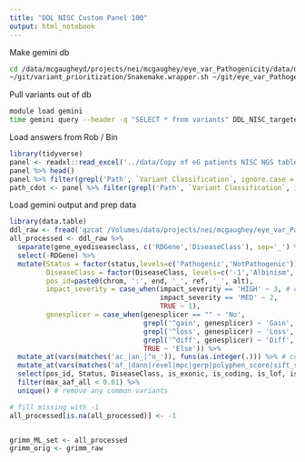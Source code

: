 ```yaml
---
title: "DDL NISC Custom Panel 100"
output: html_notebook
---
```


Make gemini db
```bash
cd /data/mcgaugheyd/projects/nei/mcgaughey/eye_var_Pathogenicity/data/ddl_nisc_100_panel
~/git/variant_prioritization/Snakemake.wrapper.sh ~/git/eye_var_Pathogenicity/config_variant_prioritization__ddl.yaml
```

Pull variants out of db
```bash
module load gemini
time gemini query --header -q "SELECT * from variants" DDL_NISC_targeted_panel.PED_ddl_nisc.gemini.db | bgzip > ddl_nisc.gemini.tsv.gz
```

Load answers from Rob / Bin
```r
library(tidyverse)
panel <- readxl::read_excel('../data/Copy of eG patients NISC NGS tables&figure for final review 04122018.xlsx')
panel %>% head()
panel %>% filter(grepl('Path', `Variant Classification`, ignore.case = T)) %>% select(`Sample ID`, Gene, `Genomic location`, Transcript, `transcript change`, `Codon change`)
path_cdot <- panel %>% filter(grepl('Path', `Variant Classification`, ignore.case = T)) %>% select(`Sample ID`, Gene, `Genomic location`, Transcript, `transcript change`, `Codon change`) %>% pull(`transcript change`)
```

Load gemini output and prep data
```r
library(data.table)
ddl_raw <- fread('gzcat /Volumes/data/projects/nei/mcgaughey/eye_var_Pathogenicity/data/ddl_nisc_100_panel/ddl_nisc.gemini.tsv.gz')
all_processed <- ddl_raw %>% 
  separate(gene_eyediseaseclass, c('RDGene','DiseaseClass'), sep='_') %>%  #split off RD disease type
  select(-RDGene) %>% 
  mutate(Status = factor(status,levels=c('Pathogenic','NotPathogenic')),
         DiseaseClass = factor(DiseaseClass, levels=c('-1','Albinism','Albinism,Albinism','Developmental','RD','RD,Developmental','Stargardt,RD')),
         pos_id=paste0(chrom, ':', end, '_', ref, '_', alt),
         impact_severity = case_when(impact_severity == 'HIGH' ~ 3, # convert to integer 
                                     impact_severity == 'MED' ~ 2, 
                                     TRUE ~ 1),
         genesplicer = case_when(genesplicer == "" ~ 'No',
                                 grepl('^gain', genesplicer) ~ 'Gain',
                                 grepl('^loss', genesplicer) ~ 'Loss',
                                 grepl('^diff', genesplicer) ~ 'Diff',
                                 TRUE ~ 'Else')) %>% 
  mutate_at(vars(matches('ac_|an_|^n_')), funs(as.integer(.))) %>% # convert columns with ac_|whatever to integer (ac is allele count)
  mutate_at(vars(matches('af_|dann|revel|mpc|gerp|polyphen_score|sift_score|fitcons_float|gerp_elements|^adj|_z$|^pli$|^pnull$|precessive|^phylop|linsight|_rankscore$|ccr_pct_v1|linsight')), funs(as.numeric(.))) %>%  # af is allele frequency
  select(pos_id, Status, DiseaseClass, is_exonic, is_coding, is_lof, is_splicing, impact_severity, polyphen_score, sift_score, dann, gerp_elements, DiseaseClass, mpc, revel, max_aaf_all, gno_ac_afr, gno_ac_eas, gno_ac_all, gno_ac_popmax, ac_exac_sas, ac_exac_fin, aaf_1kg_all_float, aaf_esp_all, ac_exac_all, ac_exac_amr, ac_exac_oth, gno_af_all, gno_an_popmax, an_exac_all, af_exac_all, fitcons_float, linsight, lof_z:precessive, phylop_100way, grantham, cadd_phred, contains("_rankscore"), ccr_pct_v1, genesplicer, spliceregion) %>% 
  filter(max_aaf_all < 0.01) %>% 
  unique() # remove any common variants

# fill missing with -1
all_processed[is.na(all_processed)] <- -1


grimm_ML_set <- all_processed 
grimm_orig <- grimm_raw
```
